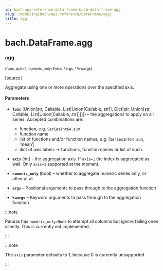 ```yaml
---
id: bach-api-reference-data-frame-bach-data-frame-agg
slug: /modeling/bach/api-reference/DataFrame/agg/
title: agg
---
```


# bach.DataFrame.agg

<div className="method">

### <span className="name">agg</span>

<small className="parameter-list">(<span className="parameter" id="func">func</span>, <span className="parameter" id="axis">axis=1</span>, <span className="parameter" id="numeric_only">numeric_only=False</span>, <span className="parameter" id="*">\*args</span>, <span className="parameter" id="**">\*\*kwargs</span></small>)


&#8203;<span className="view-source">[[source]](https://github.com/objectiv/objectiv-analytics/blob/main/bach/bach/dataframe.py)</span>

<div className="content">

Aggregate using one or more operations over the specified axis.


#### Parameters

* **`func`** (Union[str, Callable, List[Union[Callable, str]], Dict[str, Union[str, Callable, List[Union[Callable, str]]]]]) – the aggregations to apply on all series. Accepted combinations are:
  * function, e.g. `SeriesInt64.sum`
  * function name
  * list of functions and/or function names, e.g. [`SeriesInt64.sum`, ‘mean’]
  * dict of axis labels -> functions, function names or list of such.

* **`axis`** (int) – the aggregation axis. If `axis=1` the index is aggregated as well. Only `axis=1`
supported at the moment.
* **`numeric_only`** (bool) – whether to aggregate numeric series only, or attempt all.
* **`args`** – Positional arguments to pass through to the aggregation function
* **`kwargs`** – Keyword arguments to pass through to the aggregation function


:::note

Pandas has `numeric_only=None` to attempt all columns but ignore failing ones
silently. This is currently not implemented.


:::

:::note

The `axis` parameter defaults to 1, because 0 is currently unsupported


:::


</div>


</div>
